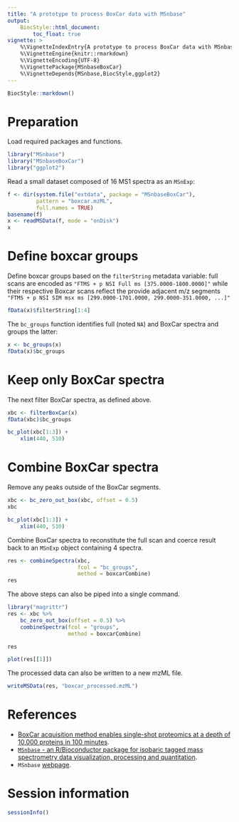 ```yaml
---
title: "A prototype to process BoxCar data with MSnbase"
output:
    BiocStyle::html_document:
        toc_float: true
vignette: >
    %\VignetteIndexEntry{A prototype to process BoxCar data with MSnbase}
    %\VignetteEngine{knitr::rmarkdown}
    %\VignetteEncoding{UTF-8}
    %\VignettePackage{MSnbaseBoxCar}
    %\VignetteDepends{MSnbase,BiocStyle,ggplot2}
---
```



```r
BiocStyle::markdown()
```

# Preparation

Load required packages and functions. 

```r
library("MSnbase")
library("MSnbaseBoxCar")
library("ggplot2")
```

Read a small dataset composed of 16 MS1 spectra as an `MSnExp`:

```r
f <- dir(system.file("extdata", package = "MSnbaseBoxCar"),
         pattern = "boxcar.mzML",
         full.names = TRUE)
basename(f)
x <- readMSData(f, mode = "onDisk")
x
```

# Define boxcar groups

Define boxcar groups based on the `filterString` metadata variable:
full scans are encoded as `"FTMS + p NSI Full ms
[375.0000-1800.0000]"` while their respective Boxcar scans reflect the
provide adjacent m/z segments `"FTMS + p NSI SIM msx ms
[299.0000-1701.0000, 299.0000-351.0000, ...]"`


```r
fData(x)$filterString[1:4]
```

The `bc_groups` function identifies full (noted `NA`) and BoxCar
spectra and groups the latter:


```r
x <- bc_groups(x)
fData(x)$bc_groups
```
# Keep only BoxCar spectra

The next filter BoxCar spectra, as defined above.

```r
xbc <- filterBoxCar(x)
fData(xbc)$bc_groups
```

```r
bc_plot(xbc[1:3]) +
    xlim(440, 510)
```

# Combine BoxCar spectra 

Remove any peaks outside of the BoxCar segments.

```r
xbc <- bc_zero_out_box(xbc, offset = 0.5)
xbc
```

```r
bc_plot(xbc[1:3]) +
    xlim(440, 510)
```

Combine BoxCar spectra to reconstitute the full scan and coerce result
back to an `MSnExp` object containing 4 spectra.


```r
res <- combineSpectra(xbc,
                      fcol = "bc_groups",
                      method = boxcarCombine)
res
```

The above steps can also be piped into a single command.

```r
library("magrittr")
res <- xbc %>%
    bc_zero_out_box(offset = 0.5) %>%
    combineSpectra(fcol = "groups",
                   method = boxcarCombine)

res
```

```r
plot(res[[1]])
```

The processed data can also be written to a new mzML file.

```r
writeMSData(res, "boxcar_processed.mzML")
```

# References

- [BoxCar acquisition method enables single-shot proteomics at a depth
  of 10,000 proteins in 100
  minutes](https://www.nature.com/articles/s41592-018-0003-5).
- [`MSnbase` - an R/Bioconductor package for isobaric tagged mass
  spectrometry data visualization, processing and
  quantitation](https://pubmed.ncbi.nlm.nih.gov/22113085/).
- `MSnbase` [webpage](http://lgatto.github.io/MSnbase/).

# Session information

```r
sessionInfo()
```
